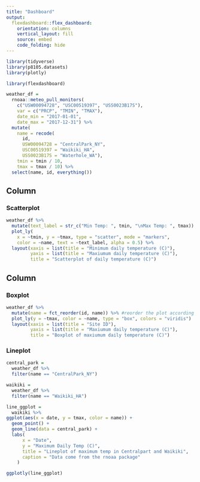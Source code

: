 ```yaml
---
title: "Dashboard"
output: 
  flexdashboard::flex_dashboard:
    orientation: columns
    vertical_layout: fill
    source: embed
    code_folding: hide
---
```


```r
library(tidyverse)
library(p8105.datasets)
library(plotly)

library(flexdashboard)
```

```r
weather_df = 
  rnoaa::meteo_pull_monitors(
    c("USW00094728", "USC00519397", "USS0023B17S"),
    var = c("PRCP", "TMIN", "TMAX"), 
    date_min = "2017-01-01",
    date_max = "2017-12-31") %>%
  mutate(
    name = recode(
      id, 
      USW00094728 = "CentralPark_NY", 
      USC00519397 = "Waikiki_HA",
      USS0023B17S = "Waterhole_WA"),
    tmin = tmin / 10,
    tmax = tmax / 10) %>%
  select(name, id, everything())
```

Column {data-width=550}
-----------------------------------------------------------------------

### Scatterplot

```r
weather_df %>%
  mutate(text_label = str_c("Min Temp: ", tmin, "\nMax Temp: ", tmax)) %>% #\n: next line;
  plot_ly(
    x = ~tmin, y = ~tmax, type = "scatter", mode = "markers",
    color = ~name, text = ~text_label, alpha = 0.5) %>% 
  layout(xaxis = list(title = "Minimum daily temperature (C)"),
         yaxis = list(title = "Maxiumum daily temperature (C)"),
         title = "Scatterplot of daily temperature (C)")

```

Column {data-width=450}
-----------------------------------------------------------------------

### Boxplot

```r
weather_df %>% 
  mutate(name = fct_reorder(id, name)) %>% #reorder the plot according to the neighborhood and price;
  plot_ly(y = ~tmax, color = ~name, type = "box", colors = "viridis")  %>% 
  layout(xaxis = list(title = "Site ID"),
         yaxis = list(title = "Maxiumum daily temperature (C)"),
         title = "Boxplot of maxiumum daily temperature (C)")
```

### Lineplot

```r
central_park = 
  weather_df %>% 
  filter(name == "CentralPark_NY")

waikiki = 
  weather_df %>% 
  filter(name == "Waikiki_HA")

line_ggplot = 
  waikiki %>% 
ggplot(aes(x = date, y = tmax, color = name)) + 
  geom_point() + 
  geom_line(data = central_park) +
  labs(
      x = "Date",
      y = "Maximum Daily Temp (C)",
      title = "Lineplot of maximum temp in Centralpart and Waikiki",
      caption = "Data come from the rnoaa package"
    )

ggplotly(line_ggplot)

```


